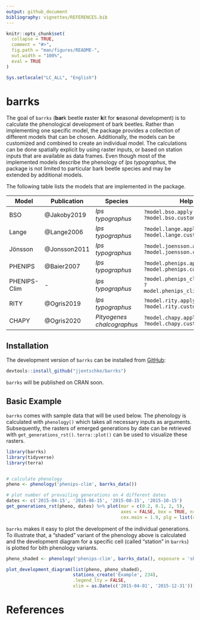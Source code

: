 ```yaml
---
output: github_document
bibliography: vignettes/REFERENCES.bib
---
```


```r
knitr::opts_chunk$set(
  collapse = TRUE,
  comment = "#>",
  fig.path = "man/figures/README-",
  out.width = "100%",
  eval = TRUE
)

Sys.setlocale("LC_ALL", "English")

```

# barrks

<!-- badges: start -->
<!-- badges: end -->

The goal of `barrks` (**bar**k beetle **r**aster **k**it for **s**easonal
development) is to calculate the phenological development of bark beetles. Rather
than implementing one specific model, the package provides a collection of
different models that can be chosen. Additionally, the models can be customized
and combined to create an individual model. The calculations can be done
spatially explicit by using raster inputs, or based on station inputs that are
available as data frames. Even though most of the implemented models describe
the phenology of *Ips typographus*, the package is not limited to particular
bark beetle species and may be extended by additional models.

The following table lists the models that are implemented in the package.

| Model | Publication | Species | Help |
| ----- | ----------- | ------- | ---- |
| BSO | @Jakoby2019 | *Ips typographus* | `?model.bso.apply` <br/> `?model.bso.customize` |
| Lange | @Lange2006 | *Ips typographus* | `?model.lange.apply` <br/> `?model.lange.customize` |
| Jönsson | @Jonsson2011 | *Ips typographus* | `?model.joensson.apply` <br/> `?model.joensson.customize` |
| PHENIPS | @Baier2007 | *Ips typographus* | `?model.phenips.apply` <br/> `?model.phenips.customize` |
| PHENIPS-Clim | - | *Ips typographus* | `?model.phenips_clim.apply` <br/> `?model.phenips_clim.customize` |
| RITY | @Ogris2019 | *Ips typographus* | `?model.rity.apply` <br/> `?model.rity.customize` |
| CHAPY | @Ogris2020 | *Pityogenes chalcographus* | `?model.chapy.apply` <br/> `?model.chapy.customize` |


## Installation

<!--You can install the latest released version of `barrks` from CRAN from within R:

```r
install.packages('barrks')
```
-->
The development version of `barrks` can be installed from [GitHub](https://github.com/):

```r
devtools::install_github("jjentschke/barrks")
```

`barrks` will be published on CRAN soon.

## Basic Example

`barrks` comes with sample data that will be used below.
The phenology is calculated with `phenology()` which takes all necessary inputs
as arguments. Subsequently, the rasters of emerged generations by date can be retrieved
with `get_generations_rst()`. `terra::plot()` can be used to visualize these rasters.



```r

library(barrks)
library(tidyverse)
library(terra)


# calculate phenology
pheno <- phenology('phenips-clim', barrks_data())

# plot number of prevailing generations on 4 different dates
dates <- c('2015-04-15', '2015-06-15', '2015-08-15', '2015-10-15')
get_generations_rst(pheno, dates) %>% plot(mar = c(0.2, 0.1, 2, 5),
                                           axes = FALSE, box = TRUE, nr = 1,
                                           cex.main = 1.9, plg = list(cex = 1.8))

```


`barrks` makes it easy to plot the development of the individual generations.
To illustrate that, a "shaded" variant of the phenology above is calculated and
the development diagram for a specific cell (called "station" in `barrks`) is
plotted for bith phenology variants.

```r

pheno_shaded <- phenology('phenips-clim', barrks_data(), exposure = 'shaded')

plot_development_diagram(list(pheno, pheno_shaded),
                         stations_create('Example', 234),
                         .legend_lty = FALSE,
                         xlim = as.Date(c('2015-04-01', '2015-12-31')))

```



# References


